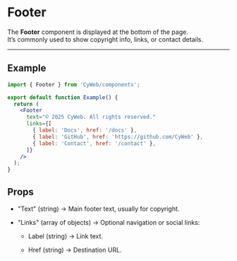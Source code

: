 # Footer

The **Footer** component is displayed at the bottom of the page.  
It’s commonly used to show copyright info, links, or contact details.

---

## Example

```jsx copy
import { Footer } from 'CyWeb/components';

export default function Example() {
  return (
    <Footer
      text="© 2025 CyWeb. All rights reserved."
      links={[
        { label: 'Docs', href: '/docs' },
        { label: 'GitHub', href: 'https://github.com/CyWeb' },
        { label: 'Contact', href: '/contact' },
      ]}
    />
  );
}
```

## Props

- "Text" (string) → Main footer text, usually for copyright.

- "Links" (array of objects) → Optional navigation or social links:

  - Label (string) → Link text.

  - Href (string) → Destination URL.
